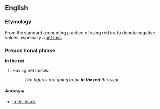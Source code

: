 ==English==

===Etymology===
From the standard accounting practice of using red ink to denote negative values, especially a [[net loss]].

===Prepositional phrase===
'''in the [[red]]'''
# {{accounting}}{{idiomcat}} Having net losses.
#:''The figures are going to be '''in the red''' this year.''

====Antonym====
*[[in the black]]